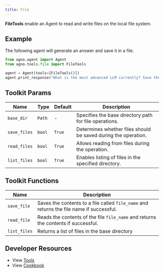 ```yaml
---
title: File
---
```


**FileTools** enable an Agent to read and write files on the local file system.

## Example

The following agent will generate an answer and save it in a file.

```python cookbook/tools/file_tools.py
from agno.agent import Agent
from agno.tools.file import FileTools

agent = Agent(tools=[FileTools()])
agent.print_response("What is the most advanced LLM currently? Save the answer to a file.", markdown=True)
```

## Toolkit Params

| Name         | Type   | Default | Description                                                    |
| ------------ | ------ | ------- | -------------------------------------------------------------- |
| `base_dir`   | `Path` | -       | Specifies the base directory path for file operations.         |
| `save_files` | `bool` | `True`  | Determines whether files should be saved during the operation. |
| `read_files` | `bool` | `True`  | Allows reading from files during the operation.                |
| `list_files` | `bool` | `True`  | Enables listing of files in the specified directory.           |

## Toolkit Functions

| Name         | Description                                                                              |
| ------------ | ---------------------------------------------------------------------------------------- |
| `save_file`  | Saves the contents to a file called `file_name` and returns the file name if successful. |
| `read_file`  | Reads the contents of the file `file_name` and returns the contents if successful.       |
| `list_files` | Returns a list of files in the base directory                                            |

## Developer Resources

- View [Tools](https://github.com/agno-agi/agno/blob/main/libs/agno/agno/tools/file.py)
- View [Cookbook](https://github.com/agno-agi/agno/blob/main/cookbook/tools/file_tools.py)
